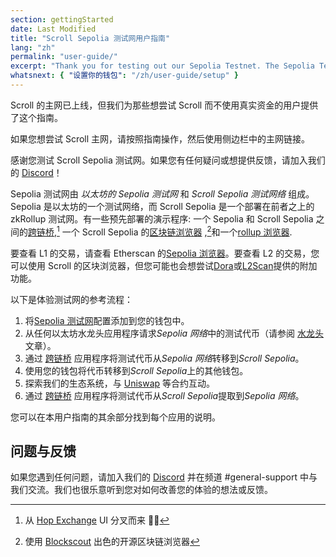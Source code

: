 ```yaml
---
section: gettingStarted
date: Last Modified
title: "Scroll Sepolia 测试网用户指南"
lang: "zh"
permalink: "user-guide/"
excerpt: "Thank you for testing out our Sepolia Testnet. The Sepolia Testnet consists of Ethereum's Sepolia Testnet and the Scroll Sepolia test network."
whatsnext: { "设置你的钱包": "/zh/user-guide/setup" }
---
```



<Aside type="tip" title="主网已经在线!">

Scroll 的主网已上线，但我们为那些想尝试 Scroll 而不使用真实资金的用户提供了这个指南。

如果您想尝试 Scroll 主网，请按照指南操作，然后使用侧边栏中的主网链接。

</Aside>

感谢您测试 Scroll Sepolia 测试网。如果您有任何疑问或想提供反馈，请加入我们的 [Discord](https://discord.gg/scroll)！

Sepolia 测试网由 _以太坊的 Sepolia 测试网_ 和 _Scroll Sepolia 测试网络_ 组成。Sepolia 是以太坊的一个测试网络，而 Scroll Sepolia 是一个部署在前者之上的 zkRollup 测试网。有一些预先部署的演示程序: 一个 Sepolia 和 Scroll Sepolia 之间的[跨链桥](https://scroll.io/bridge),[^1] 一个 Scroll Sepolia 的[区块链浏览器](https://sepolia-blockscout.scroll.io/) ,[^2]和一个[rollup 浏览器](https://scroll.io/rollupscan).

要查看 L1 的交易，请查看 Etherscan 的[Sepolia 浏览器](https://sepolia.etherscan.io/)。要查看 L2 的交易，您可以使用 Scroll 的区块浏览器，但您可能也会想尝试[Dora](https://www.ondora.xyz/network/scroll-sepolia/interactions)或[L2Scan](https://scroll.l2scan.co/)提供的附加功能。

以下是体验测试网的参考流程：

1. 将[Sepolia 测试网](https://scroll.io/portal)配置添加到您的钱包中。
2. 从任何以太坊水龙头应用程序请求*Sepolia 网络*中的测试代币（请参阅 [水龙头](/zh/user-guide/faucet) 文章）。
3. 通过 [跨链桥](https://scroll.io/bridge) 应用程序将测试代币从*Sepolia 网络*转移到*Scroll Sepolia*。
4. 使用您的钱包将代币转移到*Scroll Sepolia*上的其他钱包。
5. 探索我们的生态系统，与 [Uniswap](http://uniswap-showcase.sepolia.scroll.xyz/) 等合约互动。
6. 通过 [跨链桥](https://scroll.io/bridge) 应用程序将测试代币从*Scroll Sepolia*提取到*Sepolia 网络*。

您可以在本用户指南的其余部分找到每个应用的说明。

## 问题与反馈

如果您遇到任何问题，请加入我们的 [Discord](https://discord.gg/scroll) 并在频道 #general-support 中与我们交流。我们也很乐意听到您对如何改善您的体验的想法或反馈。

[^1]: 从 [Hop Exchange](https://hop.exchange/) UI 分叉而来 🐇🙌
[^2]: 使用 [Blockscout](https://blockscout.com/) 出色的开源区块链浏览器
